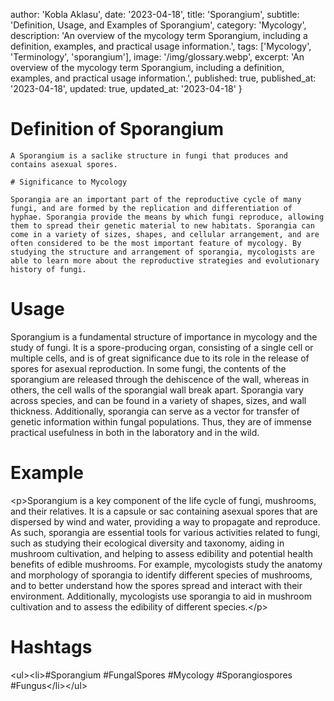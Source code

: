 
  author: 'Kobla Aklasu',
  date: '2023-04-18',
  title: 'Sporangium',
  subtitle: 'Definition, Usage, and Examples of Sporangium',
  category: 'Mycology',
  description: 'An overview of the mycology term Sporangium, including a definition, examples, and practical usage information.',
  tags: ['Mycology', 'Terminology', 'sporangium'],
  image: '/img/glossary.webp',
  excerpt: 'An overview of the mycology term Sporangium, including a definition, examples, and practical usage information.',
  published: true,
  published_at: '2023-04-18',
  updated: true,
  updated_at: '2023-04-18'
}




# Definition of Sporangium 
    
    A Sporangium is a saclike structure in fungi that produces and contains asexual spores. 
    
    # Significance to Mycology
    
    Sporangia are an important part of the reproductive cycle of many fungi, and are formed by the replication and differentiation of hyphae. Sporangia provide the means by which fungi reproduce, allowing them to spread their genetic material to new habitats. Sporangia can come in a variety of sizes, shapes, and cellular arrangement, and are often considered to be the most important feature of mycology. By studying the structure and arrangement of sporangia, mycologists are able to learn more about the reproductive strategies and evolutionary history of fungi.

# Usage

Sporangium is a fundamental structure of importance in mycology and the study of fungi. It is a spore-producing organ, consisting of a single cell or multiple cells, and is of great significance due to its role in the release of spores for asexual reproduction. In some fungi, the contents of the sporangium are released through the dehiscence of the wall, whereas in others, the cell walls of the sporangial wall break apart. Sporangia vary across species, and can be found in a variety of shapes, sizes, and wall thickness. Additionally, sporangia can serve as a vector for transfer of genetic information within fungal populations. Thus, they are of immense practical usefulness in both in the laboratory and in the wild.

# Example

&lt;p&gt;Sporangium is a key component of the life cycle of fungi, mushrooms, and their relatives. It is a capsule or sac containing asexual spores that are dispersed by wind and water, providing a way to propagate and reproduce. As such, sporangia are essential tools for various activities related to fungi, such as studying their ecological diversity and taxonomy, aiding in mushroom cultivation, and helping to assess edibility and potential health benefits of edible mushrooms. For example, mycologists study the anatomy and morphology of sporangia to identify different species of mushrooms, and to better understand how the spores spread and interact with their environment. Additionally, mycologists use sporangia to aid in mushroom cultivation and to assess the edibility of different species.&lt;/p&gt;

# Hashtags

&lt;ul&gt;&lt;li&gt;#Sporangium #FungalSpores #Mycology #Sporangiospores #Fungus&lt;/li&gt;&lt;/ul&gt;

